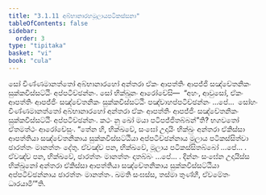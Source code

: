 ```yaml
---
title: "3.1.11 අබ්භානාරහමූලායපටිකස්සනා"
tableOfContents: false
sidebar:
  order: 3
type: "tipitaka"
basket: "vi"
book: "cula"
---
```



<DynamicBreadcrumb />

<Division number="118" book="cula">

<Paragraph number="562" book="cula">
සෝ චිණ්ණමානත්තෝ අබ්භානාරහෝ අන්තරා ඒකං ආපත්තිං ආපජ්ජි සඤ්චේතනිකං සුක්කවිස්සට්ඨිං අප්පටිච්ඡන්නං. සෝ භික්ඛූනං ආරෝචේසි—  “අහං, ආවුසෝ, ඒකං ආපත්තිං ආපජ්ජිං සඤ්චේතනිකං සුක්කවිස්සට්ඨිං පඤ්චාහප්පටිච්ඡන්නං …පේ…  සෝහං චිණ්ණමානත්තෝ අබ්භානාරහෝ අන්තරා ඒකං ආපත්තිං ආපජ්ජිං සඤ්චේතනිකං සුක්කවිස්සට්ඨිං අප්පටිච්ඡන්නං. කථං නු ඛෝ මයා පටිපජ්ජිතබ්බන්”ති? භගවතෝ ඒතමත්ථං ආරෝචේසුං. “තේන හි, භික්ඛවේ, සංඝෝ උදායිං භික්ඛුං අන්තරා ඒකිස්සා ආපත්තියා සඤ්චේතනිකාය සුක්කවිස්සට්ඨියා අප්පටිච්ඡන්නාය මූලාය පටිකස්සිත්වා ඡාරත්තං මානත්තං දේතු. ඒවඤ්ච පන, භික්ඛවේ, මූලාය පටිකස්සිතබ්බෝ …පේ… .
</Paragraph>

<Paragraph number="563" book="cula">
ඒවඤ්ච පන, භික්ඛවේ, ඡාරත්තං මානත්තං දාතබ්බං …පේ… .
</Paragraph>

<Paragraph number="564" book="cula">
දින්නං සංඝේන උදායිස්ස භික්ඛුනෝ අන්තරා ඒකිස්සා ආපත්තියා සඤ්චේතනිකාය සුක්කවිස්සට්ඨියා අප්පටිච්ඡන්නාය ඡාරත්තං මානත්තං. ඛමති සංඝස්ස, තස්මා තුණ්හී, ඒවමේතං ධාරයාමී’”ති.
</Paragraph>
</Division>